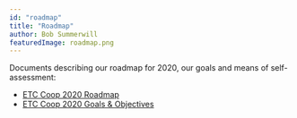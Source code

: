 ```yaml
---
id: "roadmap"
title: "Roadmap"
author: Bob Summerwill
featuredImage: roadmap.png
---
```


Documents describing our roadmap for 2020, our goals and means of self-assessment:

* [ETC Coop 2020 Roadmap](/ETC-Coop-2020-Roadmap.pdf)
* [ETC Coop 2020 Goals & Objectives](/ETC-Coop-2020-Goals-Objectives.xlsx)
